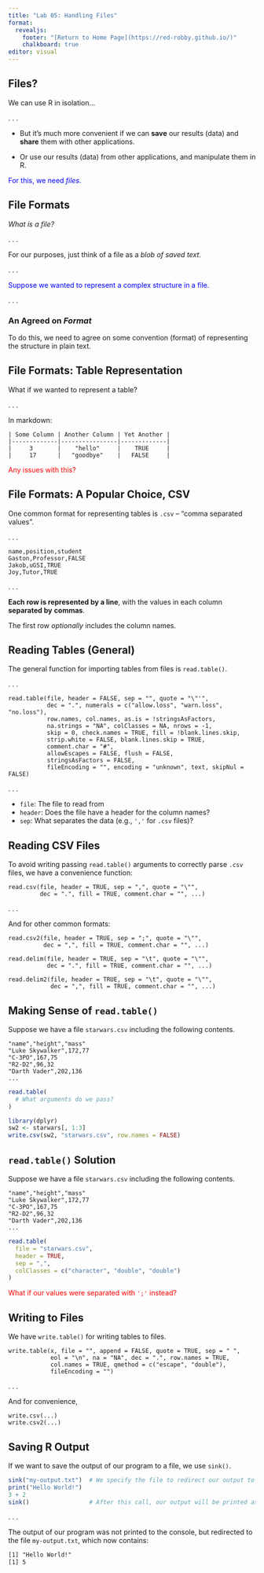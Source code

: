```yaml
---
title: "Lab 05: Handling Files"
format: 
  revealjs:
    footer: "[Return to Home Page](https://red-robby.github.io/)"
    chalkboard: true
editor: visual
---
```


## Files?

We can use R in isolation...

. . .

::: {.fragment .fade-right}
-   But it's much more convenient if we can **save** our results (data) and **share** them with other applications.
:::

::: {.fragment .fade-right}
-   Or use our results (data) from other applications, and manipulate them in R.
:::

::: {.fragment .fade-right}
::: {style="color: blue;"}
For this, we need *files*.
:::
:::

## File Formats

*What is a file?*

. . .

For our purposes, just think of a file as a *blob of saved text*.

. . .

::: {style="color: blue;"}
Suppose we wanted to represent a complex structure in a file.
:::

. . .

### An Agreed on *Format*

To do this, we need to agree on some convention (format) of representing the structure in plain text.

## File Formats: Table Representation

What if we wanted to represent a table?

. . .

In markdown:

    | Some Column | Another Column | Yet Another |
    |-------------|----------------|-------------|
    |     3       |    "hello"     |    TRUE     |
    |     17      |   "goodbye"    |   FALSE     |

::: {.fragment .fade-right}
::: {style="color: red;"}
Any issues with this?
:::
:::

## File Formats: A Popular Choice, CSV

One common format for representing tables is `.csv` -- "comma separated values".

. . .

    name,position,student
    Gaston,Professor,FALSE
    Jakob,uGSI,TRUE
    Joy,Tutor,TRUE

. . .

**Each row is represented by a line**, with the values in each column **separated by** **commas**.

The first row *optionally* includes the column names.

## Reading Tables (General)

The general function for importing tables from files is `read.table()`.

. . .

    read.table(file, header = FALSE, sep = "", quote = "\"'",
               dec = ".", numerals = c("allow.loss", "warn.loss", "no.loss"),
               row.names, col.names, as.is = !stringsAsFactors,
               na.strings = "NA", colClasses = NA, nrows = -1,
               skip = 0, check.names = TRUE, fill = !blank.lines.skip,
               strip.white = FALSE, blank.lines.skip = TRUE,
               comment.char = "#",
               allowEscapes = FALSE, flush = FALSE,
               stringsAsFactors = FALSE,
               fileEncoding = "", encoding = "unknown", text, skipNul = FALSE)

. . .

-   `file`: The file to read from
-   `header`: Does the file have a header for the column names?
-   `sep`: What separates the data (e.g., `','` for `.csv` files)?

## Reading CSV Files

To avoid writing passing `read.table()` arguments to correctly parse `.csv` files, we have a convenience function:

    read.csv(file, header = TRUE, sep = ",", quote = "\"",
             dec = ".", fill = TRUE, comment.char = "", ...)

. . .

And for other common formats:

    read.csv2(file, header = TRUE, sep = ";", quote = "\"",
              dec = ",", fill = TRUE, comment.char = "", ...)

    read.delim(file, header = TRUE, sep = "\t", quote = "\"",
               dec = ".", fill = TRUE, comment.char = "", ...)

    read.delim2(file, header = TRUE, sep = "\t", quote = "\"",
                dec = ",", fill = TRUE, comment.char = "", ...)

## Making Sense of `read.table()`

Suppose we have a file `starwars.csv` including the following contents.

    "name","height","mass"
    "Luke Skywalker",172,77
    "C-3PO",167,75
    "R2-D2",96,32
    "Darth Vader",202,136
    ...

```r
read.table(
  # What arguments do we pass?
)
```

```r
library(dplyr)
sw2 <- starwars[, 1:3]
write.csv(sw2, "starwars.csv", row.names = FALSE)
```

## `read.table()` Solution

Suppose we have a file `starwars.csv` including the following contents.

    "name","height","mass"
    "Luke Skywalker",172,77
    "C-3PO",167,75
    "R2-D2",96,32
    "Darth Vader",202,136
    ...

```r
read.table(
  file = "starwars.csv",
  header = TRUE,
  sep = ",",
  colClasses = c("character", "double", "double")
)
```

::: {.fragment .fade-right}
::: {style="color: red;"}
What if our values were separated with `';'` instead?
:::
:::

## Writing to Files

We have `write.table()` for writing tables to files.

    write.table(x, file = "", append = FALSE, quote = TRUE, sep = " ",
                eol = "\n", na = "NA", dec = ".", row.names = TRUE,
                col.names = TRUE, qmethod = c("escape", "double"),
                fileEncoding = "")

. . .

And for convenience,

    write.csv(...)
    write.csv2(...)

## Saving R Output

If we want to save the output of our program to a file, we use `sink()`.

```r
sink("my-output.txt")  # We specify the file to redirect our output to
print("Hello World!")  
3 + 2
sink()                 # After this call, our output will be printed as usual
```

. . .

The output of our program was not printed to the console, but redirected to the file `my-output.txt`, which now contains:

```txt
[1] "Hello World!"
[1] 5
```
